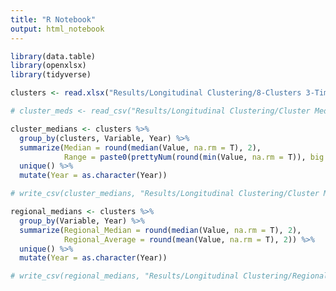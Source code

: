 ```yaml
---
title: "R Notebook"
output: html_notebook
---
```


```r
library(data.table)
library(openxlsx)
library(tidyverse)
```

```r
clusters <- read.xlsx("Results/Longitudinal Clustering/8-Clusters 3-Timepoints, Random Forest Imputation, non-MUSA, Races sans Full Disagg.xlsx")

# cluster_meds <- read_csv("Results/Longitudinal Clustering/Cluster Medians.csv")

cluster_medians <- clusters %>%
  group_by(clusters, Variable, Year) %>%
  summarize(Median = round(median(Value, na.rm = T), 2),
            Range = paste0(prettyNum(round(min(Value, na.rm = T)), big.mark = ","), " - ", prettyNum(round(max(Value, na.rm = T)), big.mark = ","))) %>%
  unique() %>%
  mutate(Year = as.character(Year))

# write_csv(cluster_medians, "Results/Longitudinal Clustering/Cluster Medians.csv")
```

```r
regional_medians <- clusters %>%
  group_by(Variable, Year) %>%
  summarize(Regional_Median = round(median(Value, na.rm = T), 2),
            Regional_Average = round(mean(Value, na.rm = T), 2)) %>%
  unique() %>%
  mutate(Year = as.character(Year))

# write_csv(regional_medians, "Results/Longitudinal Clustering/Regional Medians.csv")

```
